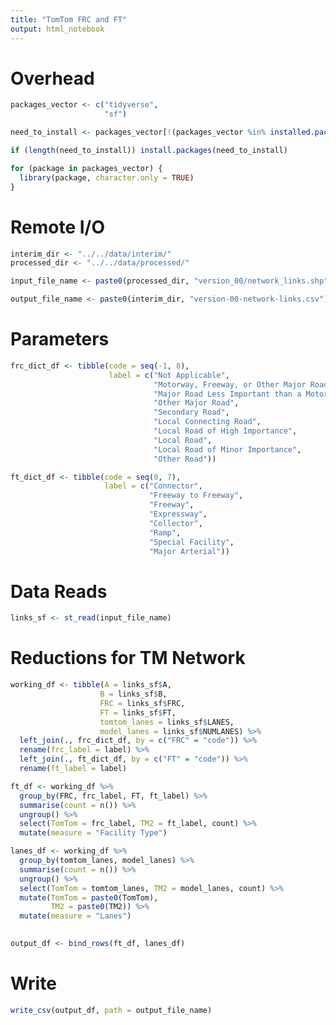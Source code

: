 ```yaml
---
title: "TomTom FRC and FT"
output: html_notebook
---
```


# Overhead
```r
packages_vector <- c("tidyverse",
                     "sf")

need_to_install <- packages_vector[!(packages_vector %in% installed.packages()[,"Package"])]

if (length(need_to_install)) install.packages(need_to_install)

for (package in packages_vector) {
  library(package, character.only = TRUE)
}

```

# Remote I/O
```r
interim_dir <- "../../data/interim/"
processed_dir <- "../../data/processed/" 

input_file_name <- paste0(processed_dir, "version_00/network_links.shp")

output_file_name <- paste0(interim_dir, "version-00-network-links.csv")
```

# Parameters
```r
frc_dict_df <- tibble(code = seq(-1, 8),
                      label = c("Not Applicable",
                                "Motorway, Freeway, or Other Major Road",
                                "Major Road Less Important than a Motorway",
                                "Other Major Road",
                                "Secondary Road",
                                "Local Connecting Road",
                                "Local Road of High Importance",
                                "Local Road",
                                "Local Road of Minor Importance",
                                "Other Road"))

ft_dict_df <- tibble(code = seq(0, 7),
                     label = c("Connector",
                               "Freeway to Freeway",
                               "Freeway",
                               "Expressway",
                               "Collector",
                               "Ramp",
                               "Special Facility",
                               "Major Arterial"))
```


# Data Reads
```r
links_sf <- st_read(input_file_name)

```

# Reductions for TM Network
```r
working_df <- tibble(A = links_sf$A,
                    B = links_sf$B,
                    FRC = links_sf$FRC,
                    FT = links_sf$FT,
                    tomtom_lanes = links_sf$LANES,
                    model_lanes = links_sf$NUMLANES) %>%
  left_join(., frc_dict_df, by = c("FRC" = "code")) %>%
  rename(frc_label = label) %>%
  left_join(., ft_dict_df, by = c("FT" = "code")) %>%
  rename(ft_label = label)

ft_df <- working_df %>%
  group_by(FRC, frc_label, FT, ft_label) %>%
  summarise(count = n()) %>%
  ungroup() %>%
  select(TomTom = frc_label, TM2 = ft_label, count) %>%
  mutate(measure = "Facility Type")

lanes_df <- working_df %>%
  group_by(tomtom_lanes, model_lanes) %>%
  summarise(count = n()) %>%
  ungroup() %>%
  select(TomTom = tomtom_lanes, TM2 = model_lanes, count) %>%
  mutate(TomTom = paste0(TomTom), 
         TM2 = paste0(TM2)) %>%
  mutate(measure = "Lanes")
  

output_df <- bind_rows(ft_df, lanes_df)

```

# Write
```r
write_csv(output_df, path = output_file_name)
```


